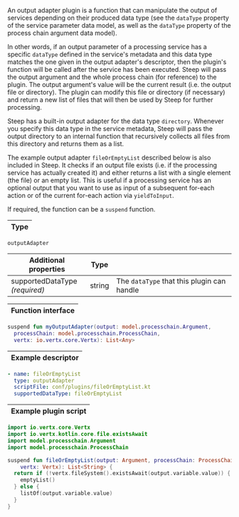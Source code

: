 
An output adapter plugin is a function that can manipulate the output of
services depending on their produced data type (see the `dataType` property
of the <ScrollLink href="#service-parameters">service parameter</ScrollLink>
data model, as well as the `dataType` property of the <ScrollLink href="#arguments">process chain argument</ScrollLink> data model).

In other words, if an <ScrollLink href="#output-parameters">output parameter</ScrollLink>
of a processing service has a specific `dataType` defined in the <ScrollLink href="#service-metadata">service's metadata</ScrollLink>
and this data type matches the one given in the output adapter's descriptor,
then the plugin's function will be called after the service has been executed.
Steep will pass the output argument and the whole process chain (for reference)
to the plugin. The output argument's value will be the current result (i.e. the
output file or directory). The plugin can modify this file or directory (if
necessary) and return a new list of files that will then be used by Steep for
further processing.

Steep has a built-in output adapter for the data type `directory`. Whenever you
specify this data type in the service metadata, Steep will pass the output
directory to an internal function that recursively collects all files from this
directory and returns them as a list.

The example output adapter `fileOrEmptyList` described below is also included
in Steep. It checks if an output file exists (i.e. if the processing service
has actually created it) and either returns a list with a single element (the
file) or an empty list. This is useful if a processing service has an optional
output that you want to use as input of a subsequent <ScrollLink href="#for-each-actions">for-each action</ScrollLink>
or of the current for-each action via `yieldToInput`.

If required, the function can be a `suspend` function.

| Type |
| ---- |

`outputAdapter`

| Additional properties               | Type   | |
| ----------------------------------- | ------ | ----------------
| supportedDataType<br />*(required)* | string | The `dataType` that this plugin can handle

| Function interface |
| ------------------ |

```kotlin
suspend fun myOutputAdapter(output: model.processchain.Argument,
  processChain: model.processchain.ProcessChain,
  vertx: io.vertx.core.Vertx): List<Any>
```

| Example descriptor |
| ------------------ |

```yaml
- name: fileOrEmptyList
  type: outputAdapter
  scriptFile: conf/plugins/fileOrEmptyList.kt
  supportedDataType: fileOrEmptyList
```

| Example plugin script |
| --------------------- |

```kotlin
import io.vertx.core.Vertx
import io.vertx.kotlin.core.file.existsAwait
import model.processchain.Argument
import model.processchain.ProcessChain

suspend fun fileOrEmptyList(output: Argument, processChain: ProcessChain,
    vertx: Vertx): List<String> {
  return if (!vertx.fileSystem().existsAwait(output.variable.value)) {
    emptyList()
  } else {
    listOf(output.variable.value)
  }
}
```
